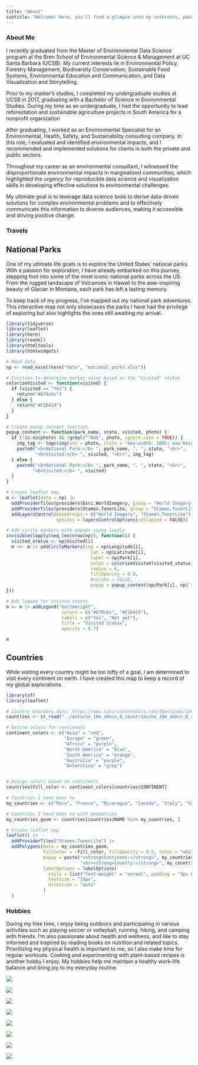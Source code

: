 ```yaml
---
title: "About"
subtitle: "Welcome! Here, you'll find a glimpse into my interests, passions, and adventures."
---
```


::: panel-tabset
### About Me

I recently graduated from the Master of Environmental Data Science program at the Bren School of Environmental Science & Management at UC Santa Barbara (UCSB). My current interests lie in Environmental Policy, Forestry Management, Biodiversity Conservation, Sustainable Food Systems, Environmental Education and Communication, and Data Visualization and Storytelling.

Prior to my master's studies, I completed my undergraduate studies at UCSB in 2017, graduating with a Bachelor of Science in Environmental Studies. During my time as an undergraduate, I had the opportunity to lead reforestation and sustainable agriculture projects in South America for a nonprofit organization

After graduating, I worked as an Environmental Specialist for an Environmental, Health, Safety, and Sustainability consulting company. In this role, I evaluated and identified environmental impacts, and I recommended and implemented solutions for clients in both the private and public sectors.

Throughout my career as an environmental consultant, I witnessed the disproportionate environmental impacts in marginalized communities, which highlighted the urgency for reproducible data science and visualization skills in developing effective solutions to environmental challenges.

My ultimate goal is to leverage data science tools to derive data-driven solutions for complex environmental problems and to effectively communicate this information to diverse audiences, making it accessible and driving positive change.

### Travels

::: panel-tabset
## National Parks

One of my ultimate life goals is to explore the United States' national parks. With a passion for exploration, I have already embarked on this journey, stepping foot into some of the most iconic national parks across the US. From the rugged landscape of Volcanoes in Hawaii to the awe-inspiring beauty of Glacier in Montana, each park has left a lasting memory.

To keep track of my progress, I've mapped out my national park adventures. This interactive map not only showcases the parks I have had the privilege of exploring but also highlights the ones still awaiting my arrival.

```r
library(tidyverse)
library(leaflet)
library(here)
library(readxl)
library(htmltools)
library(htmlwidgets)

# Read data
np <- read_excel(here("data", "national_parks.xlsx"))

# Function to determine marker color based on the "Visited" status
colorizeVisited <- function(visited) {
  if (visited == "Yes") {
    return("#679c6c")
  } else {
    return("#F26419")
  }
}

# Create popup content function
popup_content <- function(park_name, state, visited, photo) {
  if (!is.na(photo) && !grepl("^NA$", photo, ignore.case = TRUE)) {
    img_tag <- tags$img(src = photo, style = "max-width: 100%; max-height: 200px;")
    paste0("<b>National Park:</b> ", park_name, ", ", state, "<br>",
           "<b>Visited:</b> ", visited, "<br>", img_tag)
  } else {
    paste0("<b>National Park:</b> ", park_name, ", ", state, "<br>",
          "<b>Visited:</b> ", visited)
  }
}

# Create leaflet map
m <- leaflet(data = np) |>
  addProviderTiles(providers$Esri.WorldImagery, group = "World Imagery") |>
  addProviderTiles(providers$Stamen.TonerLite, group = "Stamen.TonerLite") |>
  addLayersControl(baseGroups = c("World Imagery", "Stamen.TonerLite"),
                   options = layersControlOptions(collapsed = FALSE))

# Add circle markers with popups using lapply
invisible(lapply(seq_len(nrow(np)), function(i) {
  visited_status <- np$Visited[i]
  m <<- m |> addCircleMarkers(lng = np$Longitude[i], 
                                lat = np$Latitude[i], 
                                label = np$Park[i], 
                                color = colorizeVisited(visited_status),
                                radius = 6,
                                fillOpacity = 0.8,
                                #stroke = FALSE,
                                popup = popup_content(np$Park[i], np$`State(s)`[i], visited_status, np$Photo[i]))
}))

# Add legend for Visited status
m <- m |> addLegend("bottomright",
                     colors = c("#679c6c", "#F26419"),
                     labels = c("Yes", "Not yet"),
                     title = "Visited Status",
                     opacity = 0.7)

m
```

## Countries

While visiting every country might be too lofty of a goal, I am determined to visit every continent on earth. I have created this map to keep a record of my global explorations.

```r
library(sf)
library(leaflet)

# Country boundary data: https://www.naturalearthdata.com/downloads/10m-cultural-vectors/10m-admin-0-countries/
countries <- st_read("../data/ne_10m_admin_0_countries/ne_10m_admin_0_countries.shp")
```

```r
# Define colors for continents
continent_colors <- c("Asia" = "red", 
                      "Europe" = "green", 
                      "Africa" = "purple",
                      "North America" = "blue", 
                      "South America" = "orange",
                      "Australia" = "purple", 
                      "Antarctica" = "gray") 


# Assign colors based on continents
countries$fill_color <- continent_colors[countries$CONTINENT]

# Countries I have been to
my_countries <- c("Peru", "France", "Nicaragua", "Canada", "Italy", "Vatican", "Denmark", "Ecuador", "Estonia", "Finland", "Japan", "Russia", "Germany", "Sweden", "Mexico", "Norway", "United States of America", "United Kingdom", "Netherlands")

# Countries I have been to with geometries
my_countries_geom <- countries[countries$NAME %in% my_countries, ]

# Create leaflet map
leaflet() |>
  addProviderTiles("Stamen.TonerLite") |>
  addPolygons(data = my_countries_geom,
              fillColor = ~fill_color, fillOpacity = 0.5, color = "white", weight = 1,
              popup = paste("<strong>Continent:</strong>", my_countries_geom$CONTINENT,
                            "<br><strong>Country:</strong>", my_countries_geom$NAME),
              labelOptions = labelOptions(
                style = list("font-weight" = "normal", padding = "3px 8px"),
                textsize = "15px",
                direction = "auto"
              )
  )
```

:::

### Hobbies

During my free time, I enjoy being outdoors and participating in various activities such as playing soccer or volleyball, running, hiking, and camping with friends. I'm also passionate about health and wellness, and like to stay informed and inspired by reading books on nutrition and related topics. Prioritizing my physical health is important to me, so I also make time for regular workouts. Cooking and experimenting with plant-based recipes is another hobby I enjoy. My hobbies help me maintain a healthy work-life balance and bring joy to my everyday routine.

::: {layout-ncol="2"}
![](image/soccer.png)

![](image/friends.png)

![](image/yoga.png)

![](image/skydive.png)

![](image/food.png)

![](image/volleyball.png)

![](image/running.png)

![](image/kayak.png)
:::
:::
